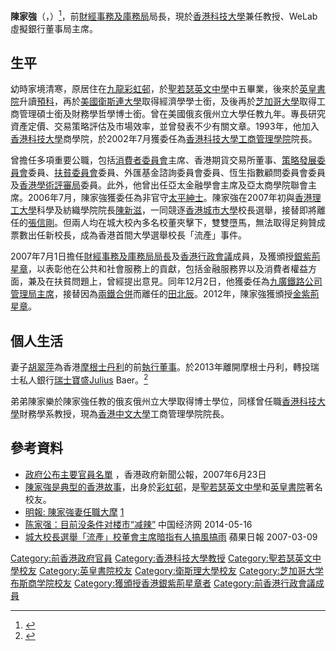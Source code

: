 {{Infobox_officeholder
| honorific-prefix = [[教授|Professor]]
|name= 陳家強
|native_name = Chan Ka-keung Ceajer (KC Chan)
|honorific-suffix = [[金紫荊星章|GBS]] [[太平紳士|JP]] [[教授|教授]]
|office = {{HKSAR}}<br/>第2任[[財經事務及庫務局|財經事務及庫務局]]局長
|chief-executive= [[曾蔭權|曾蔭權]]{{to}}[[梁振英|梁振英]]
|term_start = 2007年7月1日
|term_end = 2017年6月30日
|predecessor= [[馬時亨|馬時亨]]
|successor= [[劉怡翔|劉怡翔]]
| 1blankname= 財政司司長
| 1namedata= [[曾俊華|曾俊華]]{{to}}[[陳茂波|陳茂波]]
| 2blankname= 副局長
| 2namedata= [[梁鳳儀_(證監會)|梁鳳儀]]{{to}}[[劉怡翔|劉怡翔]]
| 3blankname= 常任秘書長
| 3namedata= 財經事務：[[何鑄明|何鑄明]]{{to}}[[區璟智|區璟智]]{{to}}[[黃灝玄|黃灝玄]]<br/>庫務：[[黎年|黎年]]{{to}}[[應耀康|應耀康]]{{to}}[[謝曼怡|謝曼怡]]
| 4blankname= 政治助理
| 4namedata= [[伍潔鏇|伍潔鏇]]{{to}}[[趙必立|趙必立]]
|office1 = [[File:KCR_logo.svg|25px]] 第5任[[九廣鐵路公司#歷任主要成員|九廣鐵路公司管理局主席]]
|1blankname1=總裁
|1namedata1=梁廣灝
|term_start1 = 2007年12月2日
|term_end1 = 2017年6月30日
|predecessor1= [[田北辰|田北辰]]
|successor1= [[劉怡翔|劉怡翔]]
|birth_date={{birth date and age|1957|2|10}}
|birth_place={{HKG-1955}}
|nationality = {{CHN-HKG}}
|educate= 
*[[圣若瑟英文中学|圣若瑟英文中学]]</span>
*[[英皇书院|英皇书院]]</span>
*[[衛斯連大學|衛斯連大學]][[經濟學學士|經濟學學士]]</span>
*[[芝加哥大學|芝加哥大學]][[工商管理碩士|工商管理碩士]]</span>
*[[芝加哥大學|芝加哥大學]]財務學[[哲學博士|哲學博士]]</span>
|past=
* [[消費者委員會|消費者委員會]]前主席</span>
* [[香港國際主題公園有限公司|香港國際主題公園有限公司]]董事局成員</span>
* [[九廣鐵路公司|九廣鐵路公司]]管理局主席</span>
* [[策略發展委員會|策略發展委員會]]委員</span>
* [[扶貧委員會|扶貧委員會]]委員</span>
* [[外匯基金諮詢委員會|外匯基金諮詢委員會]]委員</span>
* [[恒生指數顧問委員會|恒生指數顧問委員會]]成員</span>
* [[香港學術評審局|香港學術評審局]]委員</span>
* [[亞太金融學會|亞太金融學會]]前主席</span>
* [[亞太商學院聯會|亞太商學院聯會]]主席</span>
}}

'''陳家強'''{{GBSHK}}{{JP}}（{{lang-en|Chan Ka-keung Ceajer (KC Chan)}}，{{bd|1957年2月10日|catIdx=K家強}}）<ref>{{Cite web |url=http://www.gov.hk/tc/about/govdirectory/po/sfst.htm |title=香港政府一站通>財經事務及庫務局局長 陳家強,GBS,JP |accessdate=2012-10-06 |archive-date=2012-09-15 |archive-url=https://web.archive.org/web/20120915100759/http://www.gov.hk/tc/about/govdirectory/po/sfst.htm |dead-url=no }}</ref>，前[[財經事務及庫務局|財經事務及庫務局]]局長，現於[[香港科技大學|香港科技大學]]兼任教授、WeLab 虛擬銀行董事局主席。

==生平==
幼時家境清寒，原居住在[[九龍|九龍]][[彩虹邨|彩虹邨]]，於[[聖若瑟英文中學|聖若瑟英文中學]]中五畢業，後來於[[英皇書院|英皇書院]]升讀[[預科|預科]]，再於[[美國|美國]][[衛斯連大學|衛斯連大學]]取得經濟學學士銜，及後再於[[芝加哥大學|芝加哥大學]]取得工商管理碩士銜及財務學哲學博士銜。曾在美國俄亥俄州立大學任教九年。專長研究資產定價、交易策略評估及市場效率，並曾發表不少有關文章。1993年，他加入[[香港科技大學|香港科技大學]]商學院，於2002年7月獲委任為[[香港科技大學工商管理學院|香港科技大學工商管理學院]]院長。

曾擔任多項重要公職，包括[[消費者委員會_(香港)|消費者委員會]]主席、香港期貨交易所董事、[[策略發展委員會|策略發展委員會]]委員、[[扶貧委員會|扶貧委員會]]委員、外匯基金諮詢委員會委員、恆生指數顧問委員會委員及[[香港學術評審局|香港學術評審局]]委員。此外，他曾出任亞太金融學會主席及亞太商學院聯會主席。2006年7月，陳家強獲委任為非官守[[太平紳士|太平紳士]]。陳家強在2007年初與[[香港理工大學|香港理工大學]]科學及紡織學院院長[[陳新滋|陳新滋]]，一同競逐[[香港城市大學|香港城市大學]]校長選舉，接替即將離任的[[張信剛|張信剛]]。但兩人均在城大校內多名校董夾擊下，雙雙墮馬，無法取得足夠贊成票數出任新校長，成為香港首間大學選舉校長「流產」事件。

2007年7月1日擔任[[財經事務及庫務局局長|財經事務及庫務局局長]]及[[香港行政會議|香港行政會議]]成員，及獲頒授[[銀紫荊星章|銀紫荊星章]]，以表彰他在公共和社會服務上的貢獻，包括金融服務界以及消費者權益方面，兼及在扶貧問題上，曾經提出意見。同年12月2日，他獲委任為[[九廣鐵路公司|九廣鐵路公司]][[董事局主席|管理局主席]]，接替因為[[兩鐵合併|兩鐵合併]]而離任的[[田北辰|田北辰]]。2012年，陳家強獲頒授[[金紫荊星章|金紫荊星章]]。

== 個人生活 ==
妻子[[胡翠萍|胡翠萍]]為香港[[摩根士丹利|摩根士丹利]]的前[[執行董事|執行董事]]。於2013年離開摩根士丹利，轉投瑞士私人銀行[[瑞士寶盛|瑞士寶盛]]Julius Baer。<ref>{{Cite web |url=https://www.post852.com/237657/%E9%99%B3%E5%AE%B6%E5%BC%B7%E9%80%BE3000%E8%90%AC%E4%B8%8A%E8%BB%8A%E5%8B%9D%E6%9B%BE%E8%94%AD%E6%AC%8A%E6%88%90%E5%89%AF%E8%BA%AB%E5%AE%B6%E3%80%80%E5%A6%BB%E7%82%BA%E5%A4%A7%E6%91%A9%E5%89%8D/ |title=陳家強逾3,000萬上車勝曾蔭權成副身家　妻為大摩前執董曾捲利益衝突疑雲. post852.com 2017-12-14 |accessdate=2020-09-21 |archive-date=2018-11-25 |archive-url=https://web.archive.org/web/20181125204237/https://www.post852.com/237657/%e9%99%b3%e5%ae%b6%e5%bc%b7%e9%80%be3000%e8%90%ac%e4%b8%8a%e8%bb%8a%e5%8b%9d%e6%9b%be%e8%94%ad%e6%ac%8a%e6%88%90%e5%89%af%e8%ba%ab%e5%ae%b6%e3%80%80%e5%a6%bb%e7%82%ba%e5%a4%a7%e6%91%a9%e5%89%8d/ |dead-url=no }}</ref>

弟弟陳家樂於陳家強任教的俄亥俄州立大學取得博士學位，同樣曾任職[[香港科技大學|香港科技大學]]財務學系教授，現為[[香港中文大學|香港中文大學]]工商管理學院院長。

==參考資料==
{{reflist}}
* [http://www.info.gov.hk/gia/general/200706/23/P200706230082.htm 政府公布主要官員名單] {{Wayback|url=http://www.info.gov.hk/gia/general/200706/23/P200706230082.htm |date=20180615232636 }}，香港政府新聞公報，2007年6月23日
* [https://web.archive.org/web/20070929092403/http://www.singtaonet.com:82/hongkong/200706/t20070622_562253.html 陳家強是典型的香港故事]，出身於[[彩虹邨|彩虹邨]]，是[[聖若瑟英文中學|聖若瑟英文中學]]和[[英皇書院|英皇書院]]著名校友。
* [http://www.mingpaonews.com/20081113/gaa2.htm 明報: 陳家強妻任職大摩] {{Wayback|url=http://www.mingpaonews.com/20081113/gaa2.htm |date=20110220062313 }}[https://web.archive.org/web/20110220103510/http://news.sina.com.hk/cgi-bin/nw/show.cgi/2/1/1/938019/1.html]
*[http://www.ce.cn/cysc/fdc/fc/201404/13/t20140413_2648144.shtml 陈家强：目前没条件对楼市“减辣”] {{Wayback|url=http://www.ce.cn/cysc/fdc/fc/201404/13/t20140413_2648144.shtml |date=20160304204927 }} 中国经济网 2014-05-16
*[http://hk.apple.nextmedia.com/news/art/20070309/6885369 城大校長選舉「流產」校董會主席暗指有人搞風搞雨] {{Wayback|url=http://hk.apple.nextmedia.com/news/art/20070309/6885369 |date=20170202052729 }} 蘋果日報 2007-03-09
{{s-start}}
{{s-gov}}
{{s-before|[[曾俊華|曾俊華]]}}
{{s-title|[[香港特別行政區財政司司長|香港特別行政區財政司司長（署任）]]|2016年12月13日－2017年1月15日}}
{{s-after|[[陳茂波|陳茂波]]}}
{{s-before|[[馬時亨|馬時亨]]}}
{{s-title|[[香港財經事務及庫務局|香港財經事務及庫務局局長]]|2007年7月1日－2017年6月30日}}
{{s-after|[[劉怡翔|劉怡翔]]}}
{{s-civ}}
{{s-before|[[田北辰|田北辰]]}}
{{s-title|[[九廣鐵路公司|九廣鐵路公司]][[董事局主席|管理局主席]]|2007年12月2日－2017年6月30日}}
{{s-after|[[劉怡翔|劉怡翔]]}}
{{s-before|[[陳志輝|陳志輝]]}}
{{s-title|[[消費者委員會|消費者委員會]]主席|2005年9月—2007年6月}}
{{s-after|[[張炳良|張炳良]]}}
{{s-aca}}
{{s-before|[[陳玉樹|陳玉樹]]}}
{{s-title|[[香港科技大學|香港科技大學]]工商管理學院院長|2001年－2007年}}
{{s-after|[[鄭國漢|鄭國漢]]}}
{{s-end}}

{{DEFAULTSORT:Chan}}
[[Category:前香港政府官員|Category:前香港政府官員]]
[[Category:香港科技大學教授|Category:香港科技大學教授]]
[[Category:聖若瑟英文中學校友|Category:聖若瑟英文中學校友]]
[[Category:英皇書院校友|Category:英皇書院校友]]
[[Category:衛斯理大學校友|Category:衛斯理大學校友]]
[[Category:芝加哥大学布斯商学院校友|Category:芝加哥大学布斯商学院校友]]
[[Category:獲頒授香港銀紫荊星章者|Category:獲頒授香港銀紫荊星章者]]
[[Category:前香港行政會議成員|Category:前香港行政會議成員]]